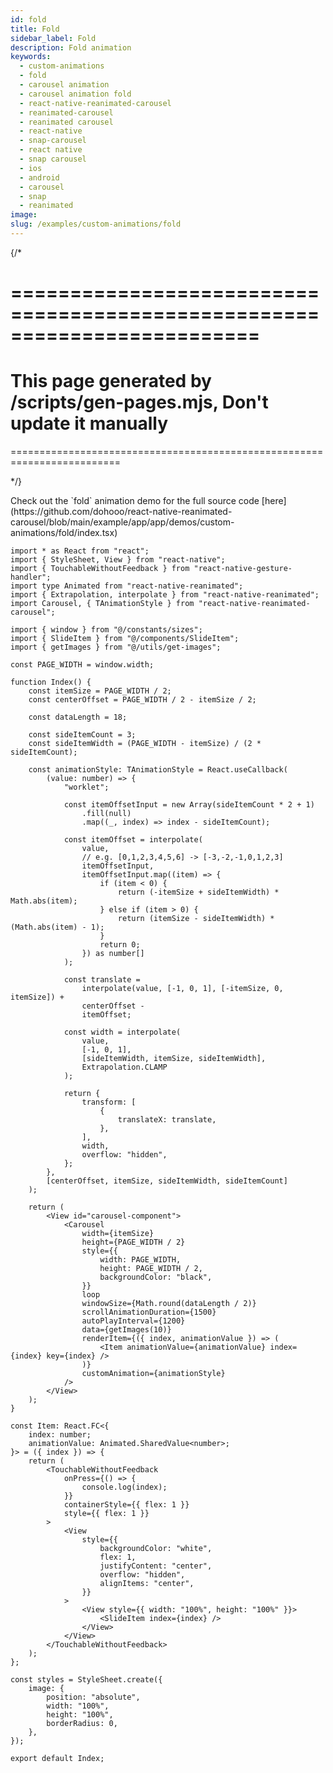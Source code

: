 ```yaml
---
id: fold
title: Fold
sidebar_label: Fold
description: Fold animation
keywords:
  - custom-animations
  - fold
  - carousel animation
  - carousel animation fold
  - react-native-reanimated-carousel
  - reanimated-carousel
  - reanimated carousel
  - react-native
  - snap-carousel
  - react native
  - snap carousel
  - ios
  - android
  - carousel
  - snap
  - reanimated
image:
slug: /examples/custom-animations/fold
---
```


{/* 

=========================================================================
=========================================================================
This page generated by /scripts/gen-pages.mjs, Don't update it manually 
=========================================================================
=========================================================================

*/}


<Callout emoji="👾">
  Check out the `fold` animation demo for the full source code [here](https://github.com/dohooo/react-native-reanimated-carousel/blob/main/example/app/app/demos/custom-animations/fold/index.tsx)
</Callout>

<Demo pagePath='/demos/custom-animations/fold' />

```tsx copy
import * as React from "react";
import { StyleSheet, View } from "react-native";
import { TouchableWithoutFeedback } from "react-native-gesture-handler";
import type Animated from "react-native-reanimated";
import { Extrapolation, interpolate } from "react-native-reanimated";
import Carousel, { TAnimationStyle } from "react-native-reanimated-carousel";

import { window } from "@/constants/sizes";
import { SlideItem } from "@/components/SlideItem";
import { getImages } from "@/utils/get-images";

const PAGE_WIDTH = window.width;

function Index() {
	const itemSize = PAGE_WIDTH / 2;
	const centerOffset = PAGE_WIDTH / 2 - itemSize / 2;

	const dataLength = 18;

	const sideItemCount = 3;
	const sideItemWidth = (PAGE_WIDTH - itemSize) / (2 * sideItemCount);

	const animationStyle: TAnimationStyle = React.useCallback(
		(value: number) => {
			"worklet";

			const itemOffsetInput = new Array(sideItemCount * 2 + 1)
				.fill(null)
				.map((_, index) => index - sideItemCount);

			const itemOffset = interpolate(
				value,
				// e.g. [0,1,2,3,4,5,6] -> [-3,-2,-1,0,1,2,3]
				itemOffsetInput,
				itemOffsetInput.map((item) => {
					if (item < 0) {
						return (-itemSize + sideItemWidth) * Math.abs(item);
					} else if (item > 0) {
						return (itemSize - sideItemWidth) * (Math.abs(item) - 1);
					}
					return 0;
				}) as number[]
			);

			const translate =
				interpolate(value, [-1, 0, 1], [-itemSize, 0, itemSize]) +
				centerOffset -
				itemOffset;

			const width = interpolate(
				value,
				[-1, 0, 1],
				[sideItemWidth, itemSize, sideItemWidth],
				Extrapolation.CLAMP
			);

			return {
				transform: [
					{
						translateX: translate,
					},
				],
				width,
				overflow: "hidden",
			};
		},
		[centerOffset, itemSize, sideItemWidth, sideItemCount]
	);

	return (
		<View id="carousel-component">
			<Carousel
				width={itemSize}
				height={PAGE_WIDTH / 2}
				style={{
					width: PAGE_WIDTH,
					height: PAGE_WIDTH / 2,
					backgroundColor: "black",
				}}
				loop
				windowSize={Math.round(dataLength / 2)}
				scrollAnimationDuration={1500}
				autoPlayInterval={1200}
				data={getImages(10)}
				renderItem={({ index, animationValue }) => (
					<Item animationValue={animationValue} index={index} key={index} />
				)}
				customAnimation={animationStyle}
			/>
		</View>
	);
}

const Item: React.FC<{
	index: number;
	animationValue: Animated.SharedValue<number>;
}> = ({ index }) => {
	return (
		<TouchableWithoutFeedback
			onPress={() => {
				console.log(index);
			}}
			containerStyle={{ flex: 1 }}
			style={{ flex: 1 }}
		>
			<View
				style={{
					backgroundColor: "white",
					flex: 1,
					justifyContent: "center",
					overflow: "hidden",
					alignItems: "center",
				}}
			>
				<View style={{ width: "100%", height: "100%" }}>
					<SlideItem index={index} />
				</View>
			</View>
		</TouchableWithoutFeedback>
	);
};

const styles = StyleSheet.create({
	image: {
		position: "absolute",
		width: "100%",
		height: "100%",
		borderRadius: 0,
	},
});

export default Index;

```